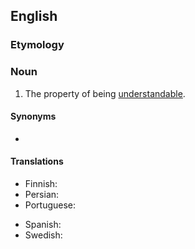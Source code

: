 ==English==

===Etymology===
{{suffix|en|understand|ability}}

===Noun===
{{en-noun|-|+}}

# The property of being [[understandable]].

====Synonyms====
* {{l|en|understandableness}}

====Translations====
{{trans-top|The property of being understandable}}
* Finnish: {{t+|fi|ymmärrettävyys}}
* Persian: {{t+|fa|فهمپذیری}}
* Portuguese: {{t|pt|compreensibilidade}}
{{trans-mid}}
* Spanish: {{t+|es|comprensibilidad|f}}
* Swedish: {{t+|sv|begriplighet|c}}
{{trans-bottom}}